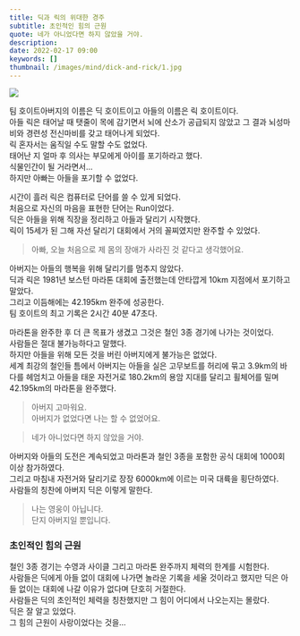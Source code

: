```yaml
---
title: 딕과 릭의 위대한 경주
subtitle: 초인적인 힘의 근원
quote: 네가 아니었다면 하지 않았을 거야.
description: 
date: 2022-02-17 09:00
keywords: []
thumbnail: /images/mind/dick-and-rick/1.jpg
---
```


![](/images/mind/dick-and-rick/1.jpg)

팀 호이트아버지의 이름은 딕 호이트이고 아들의 이름은 릭 호이트이다.  
아들 릭은 태어날 때 탯줄이 목에 감기면서 뇌에 산소가 공급되지 않았고 그 결과 뇌성마비와 경련성 전신마비를 갖고 태어나게 되었다.  
릭 혼자서는 움직일 수도 말할 수도 없었다.  
태어난 지 얼마 후 의사는 부모에게 아이를 포기하라고 했다.  
식물인간이 될 거라면서...  
하지만 아빠는 아들을 포기할 수 없었다.

시간이 흘러 릭은 컴퓨터로 단어를 쓸 수 있게 되었다.  
처음으로 자신의 마음을 표현한 단어는 Run이었다.  
딕은 아들을 위해 직장을 정리하고 아들과 달리기 시작했다.  
릭이 15세가 된 그해 자선 달리기 대회에서 거의 꼴찌였지만 완주할 수 있었다.

> 아빠, 오늘 처음으로 제 몸의 장애가 사라진 것 같다고 생각했어요.  

아버지는 아들의 행복을 위해 달리기를 멈추지 않았다.  
딕과 릭은 1981년 보스턴 마라톤 대회에 출전했는데 안타깝게 10km 지점에서 포기하고 말았다.  
그리고 이듬해에는 42.195km 완주에 성공한다.  
팀 호이트의 최고 기록은 2시간 40분 47초다.

마라톤을 완주한 후 더 큰 목표가 생겼고 그것은 철인 3종 경기에 나가는 것이었다.  
사람들은 절대 불가능하다고 말했다.  
하지만 아들을 위해 모든 것을 버린 아버지에게 불가능은 없었다.  
세계 최강의 철인들 틈에서 아버지는 아들을 실은 고무보트를 허리에 묶고 3.9km의 바다를 헤엄치고 아들을 태운 자전거로 180.2km의 용암 지대를 달리고 휠체어를 밀며 42.195km의 마라톤을 완주했다.

> 아버지 고마워요.  
> 아버지가 없었다면 나는 할 수 없었어요.

> 네가 아니었다면 하지 않았을 거야.

아버지와 아들의 도전은 계속되었고 마라톤과 철인 3종을 포함한 공식 대회에 1000회 이상 참가하였다.  
그리고 마침내 자전거와 달리기로 장장 6000km에 이르는 미국 대륙을 횡단하였다.  
사람들의 칭찬에 아버지 딕은 이렇게 말한다.

> 나는 영웅이 아닙니다.  
> 단지 아버지일 뿐입니다.

### 초인적인 힘의 근원

철인 3종 경기는 수영과 사이클 그리고 마라톤 완주까지 체력의 한계를 시험한다.  
사람들은 딕에게 아들 없이 대회에 나가면 놀라운 기록을 세울 것이라고 했지만 딕은 아들 없이는 대회에 나갈 이유가 없다며 단호히 거절한다.  
사람들은 딕의 초인적인 체력을 칭찬했지만 그 힘이 어디에서 나오는지는 몰랐다.  
딕은 잘 알고 있었다.  
그 힘의 근원이 사랑이었다는 것을…